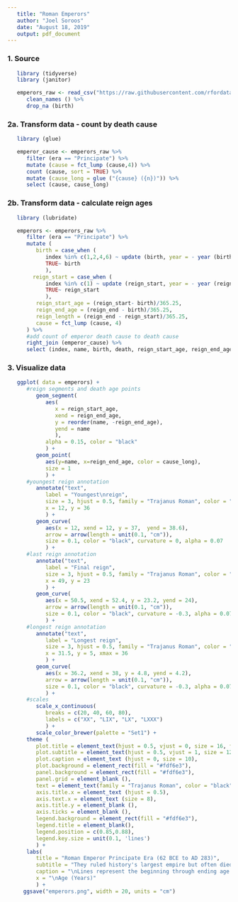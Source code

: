 ```yaml
---
   title: "Roman Emperors"
   author: "Joel Soroos"
   date: "August 18, 2019"
   output: pdf_document
---
```



### 1. Source 
```r

   library (tidyverse)
   library (janitor) 

   emperors_raw <- read_csv("https://raw.githubusercontent.com/rfordatascience/tidytuesday/master/data/2019/2019-08-13/emperors.csv") %>%
      clean_names () %>%
      drop_na (birth)
```


### 2a.  Transform data - count by death cause
```r

   library (glue)

   emperor_cause <- emperors_raw %>%
      filter (era == "Principate") %>%
      mutate (cause = fct_lump (cause,4)) %>%
      count (cause, sort = TRUE) %>%
      mutate (cause_long = glue ("{cause} ({n})")) %>%
      select (cause, cause_long)
```

   
### 2b.  Transform data - calculate reign ages
```r
   
   library (lubridate)

   emperors <- emperors_raw %>%
      filter (era == "Principate") %>%
      mutate (
         birth = case_when (
            index %in% c(1,2,4,6) ~ update (birth, year = - year (birth)),
            TRUE~ birth
            ),
        reign_start = case_when (
            index %in% c(1) ~ update (reign_start, year = - year (reign_start)),
            TRUE~ reign_start
            ),
         reign_start_age = (reign_start- birth)/365.25,
         reign_end_age = (reign_end - birth)/365.25,
         reign_length = (reign_end - reign_start)/365.25,
         cause = fct_lump (cause, 4)
      ) %>%
      #add count of emperor death cause to death cause
      right_join (emperor_cause) %>%
      select (index, name, birth, death, reign_start_age, reign_end_age, reign_length, cause_long, cause) 
```


### 3. Visualize data
```r

   ggplot( data = emperors) +
      #reign segments and death age points
         geom_segment(
            aes(
               x = reign_start_age, 
               xend = reign_end_age, 
               y = reorder(name, -reign_end_age), 
               yend = name
               ),
            alpha = 0.15, color = "black" 
            ) +
         geom_point(
            aes(y=name, x=reign_end_age, color = cause_long),
            size = 1
            ) +
      #youngest reign annotation
         annotate("text",
            label = "Youngest\nreign",
            size = 3, hjust = 0.5, family = "Trajanus Roman", color = "black",
            x = 12, y = 36 
            ) +
         geom_curve(
            aes(x = 12, xend = 12, y = 37,  yend = 38.6),
            arrow = arrow(length = unit(0.1, "cm")), 
            size = 0.1, color = "black", curvature = 0, alpha = 0.07
            ) +
      #last reign annotation
         annotate("text",
            label = "Final reign",
            size = 3, hjust = 0.5, family = "Trajanus Roman", color = "black",
            x = 49, y = 23
            ) +
         geom_curve(
            aes(x = 50.5, xend = 52.4, y = 23.2, yend = 24),
            arrow = arrow(length = unit(0.1, "cm")), 
            size = 0.1, color = "black", curvature = -0.3, alpha = 0.07
            ) +
      #longest reign annotation
         annotate("text",
            label = "Longest reign",
            size = 3, hjust = 0.5, family = "Trajanus Roman", color = "black",
            x = 31.5, y = 5, xmax = 36  
            ) +
         geom_curve(
            aes(x = 36.2, xend = 38, y = 4.8, yend = 4.2),
            arrow = arrow(length = unit(0.1, "cm")), 
            size = 0.1, color = "black", curvature = -0.3, alpha = 0.07
            ) +
      #scales
         scale_x_continuous(
            breaks = c(20, 40, 60, 80),
            labels = c("XX", "LIX", "LX", "LXXX")
            ) +
         scale_color_brewer(palette = "Set1") +
      theme (
         plot.title = element_text(hjust = 0.5, vjust = 0, size = 16, face = "bold"),
         plot.subtitle = element_text(hjust = 0.5, vjust = 1, size = 12, face = "bold"),
         plot.caption = element_text (hjust = 0, size = 10),
         plot.background = element_rect(fill = "#fdf6e3"),
         panel.background = element_rect(fill = "#fdf6e3"),     
         panel.grid = element_blank (),
         text = element_text(family = "Trajanus Roman", color = "black", face = "bold"),   #download font from https://www.fontspace.com/roger-white/trajanus-roman
         axis.title.x = element_text (hjust = 0.5),
         axis.text.x = element_text (size = 8),
         axis.title.y = element_blank (),
         axis.ticks = element_blank (),
         legend.background = element_rect(fill = "#fdf6e3"),
         legend.title = element_blank(),
         legend.position = c(0.85,0.88),
         legend.key.size = unit(0.1, 'lines')
         ) +
      labs(
         title = "Roman Emperor Principate Era (62 BCE to AD 283)",
         subtitle = "They ruled history's largest empire but often died brutally.\n\n",
         caption = "\nLines represent the beginning through ending age of each emperor's reign.\nData: Wikipedia   Visualization: Joel Soroos @soroosj",
         x = "\nAge (Years)"
         ) +
     ggsave("emperors.png", width = 20, units = "cm")
```


